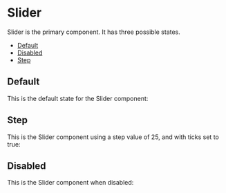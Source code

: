 
<Meta of={SliderStories} />

# Slider

Slider is the primary component. It has three possible states.

- [Default](#text)
- [Disabled](#disabled)
- [Step](#step)

## Default

This is the default state for the Slider component:

<Canvas of={SliderStories.Default} />

## Step

This is the Slider component using a step value of 25, and with ticks set to true:

<Canvas of={SliderStories.Step} />

## Disabled

This is the Slider component when disabled:

<Canvas of={SliderStories.Disabled} />
